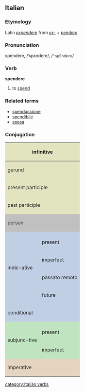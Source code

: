==Italian==
===Etymology===
Latin ''[[expendere]]'' from ''[[ex-]]'' + ''[[pendere]]''
===Pronunciation===
spèndere, /ˈspɛndere/, /<tt>"spEndere</tt>/
===Verb===
'''spendere'''

# to [[spend]]

===Related terms===
*[[spendaccione]]
*[[spendibile]]
*[[spesa]]

===Conjugation===

<center>
{| style="background:#F0F0F0"

|-
! colspan="3" style="background:#e2e4c0" | infinitive
| colspan="5" | spendere

|-
! colspan="3" style="background:#e2e4c0" | gerund
| colspan="5" | spendendo

|-
! colspan="3" style="background:#e2e4c0" | present participle
| colspan="5" | [[spendente]]

|-
! colspan="3" style="background:#e2e4c0" | past participle
| colspan="5" | [[speso]]

|-
! colspan="2" rowspan="2" style="background:#C0C0C0" | person
! colspan="3" style="background:#C0C0C0" | singular
! colspan="3" style="background:#C0C0C0" | plural

|-
! style="background:#C0C0C0;width:12.5%" | first
! style="background:#C0C0C0;width:12.5%" | second
! style="background:#C0C0C0;width:12.5%" | third
! style="background:#C0C0C0;width:12.5%" | first
! style="background:#C0C0C0;width:12.5%" | second
! style="background:#C0C0C0;width:12.5%" | third

|-
! rowspan="5" style="background:#c0cfe4" | indic-ative

! style="background:#c0cfe4" colspan="1" | 
! style="background:#c0cfe4" | io
! style="background:#c0cfe4" | tu
! style="background:#c0cfe4" | lui/lei
! style="background:#c0cfe4" | noi
! style="background:#c0cfe4" | voi
! style="background:#c0cfe4" | loro

|-
! style="height:3em;background:#c0cfe4" | present
| spendo
| spendi
| spende
| spendiamo
| spendete
| spendono

|-
! style="height:3em;background:#c0cfe4" | imperfect
| spendevo
| spendevi
| spendeva
| spendevamo
| spendevate
| spendevano

|-
! style="height:3em;background:#c0cfe4" | passato remoto
| spesi
| spendesti
| spese
| spendemmo
| spendeste
| spesero

|-
! style="height:3em;background:#c0cfe4" | future
| spenderò
| spenderai
| spenderà
| spenderemo
| spenderete
| spenderanno

|-
! style="height:3em;background:#c0cfe4" colspan="2"| conditional
| spenderei
| spenderesti
| spenderebbe
| spenderemmo
| spendereste
| spende-rebbero

|-
! rowspan="3" style="background:#c0e4c0" | subjunc-tive
! style="background:#c0e4c0" | 
! style="background:#c0e4c0" | che io
! style="background:#c0e4c0" | che tu
! style="background:#c0e4c0" | che lui/che lei
! style="background:#c0e4c0" | che noi
! style="background:#c0e4c0" | che voi
! style="background:#c0e4c0" | che loro

|-
! style="height:3em;background:#c0e4c0" | present
| spenda
| spenda
| spenda
| spendiamo
| spendiate
| spendano

|-
! style="height:3em;background:#c0e4c0" rowspan="1" | imperfect
| spendessi
| spendessi
| spendesse
| spendessimo
| spendeste
| spendessero

|-
! colspan="2" rowspan="2" style="height:3em;background:#e4d4c0" | imperative
! style="background:#e4d4c0" | -
! style="background:#e4d4c0" | tu
! style="background:#e4d4c0" | lui/lei
! style="background:#e4d4c0" | noi
! style="background:#e4d4c0" | voi
! style="background:#e4d4c0" | loro

|-
|
| spendi
| spenda
| spendiamo
| spendete
| spendano

|}
</center>
[[category:Italian verbs]]